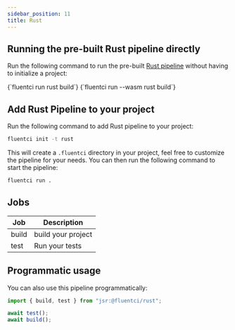 ```yaml
---
sidebar_position: 11
title: Rust
---
```


## Running the pre-built Rust pipeline directly

Run the following command to run the pre-built [Rust pipeline](https://github.com/fluent-ci-templates/rust-pipeline) without having to initialize a project:


<Tabs>
  <TabItem value="dagger" label="Dagger">
    <CodeBlock language="bash">
      {`fluentci run rust build`}
    </CodeBlock>
  </TabItem>
  <TabItem value="wasm" label="Wasm">
    <CodeBlock language="bash">
      {`fluentci run --wasm rust build`}

</CodeBlock>
</TabItem>
</Tabs>

## Add Rust Pipeline to your project

Run the following command to add Rust pipeline to your project:

```bash
fluentci init -t rust
```

This will create a `.fluentci` directory in your project, feel free to customize the pipeline for your needs.
You can then run the following command to start the pipeline:

```bash
fluentci run .
```

## Jobs

| Job   | Description        |
| ----- | ------------------ |
| build | build your project |
| test  | Run your tests     |

## Programmatic usage

You can also use this pipeline programmatically:

```ts
import { build, test } from "jsr:@fluentci/rust";

await test();
await build();
```
